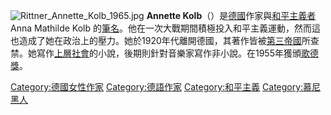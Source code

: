 [[File:Rittner_Annette_Kolb_1965.jpg|thumb]]
'''Annette Kolb'''（{{bd|1870年|2月3日|1967年|12月3日}}）是[[德國|德國]]作家與[[和平主義者|和平主義者]] Anna Mathilde Kolb 的[[筆名|筆名]]。他在一次大戰期間積極投入和平主義運動，然而這也造成了她在政治上的壓力。她於1920年代離開德國，其著作皆被[[第三帝國|第三帝國]]所查禁。她寫作[[上層社會|上層社會]]的小說，後期則針對音樂家寫作非小說。在1955年獲頒[[歌德獎|歌德獎]]。

{{Authority control}}
{{DEFAULTSORT:Kolb, Annette}}
[[Category:德國女性作家|Category:德國女性作家]]
[[Category:德語作家|Category:德語作家]]
[[Category:和平主義|Category:和平主義]]
[[Category:慕尼黑人|Category:慕尼黑人]]